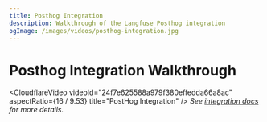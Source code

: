 ```yaml
---
title: Posthog Integration
description: Walkthrough of the Langfuse Posthog integration
ogImage: /images/videos/posthog-integration.jpg
---
```


# Posthog Integration Walkthrough

<CloudflareVideo
  videoId="24f7e625588a979f380effedda66a8ac"
  aspectRatio={16 / 9.53}
  title="PostHog Integration"
/>
<span>_See [integration docs](/docs/analytics/posthog) for more details._</span>
